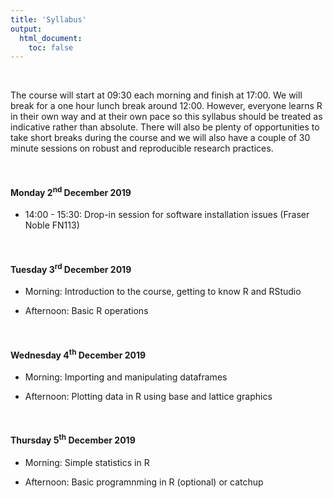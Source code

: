 ```yaml
---
title: 'Syllabus'
output: 
  html_document:
    toc: false
---
```


<br>

The course will start at 09:30 each morning and finish at 17:00. We will break for a one hour lunch break around 12:00. However, everyone learns R in their own way and at their own pace so this syllabus should be treated as indicative rather than absolute. There will also be plenty of opportunities to take short breaks during the course and we will also have a couple of 30 minute sessions on robust and reproducible research practices.

<br>

#### Monday 2^nd^ December 2019

  - 14:00 - 15:30: Drop-in session for software installation issues (Fraser Noble FN113)

<br>

#### Tuesday 3^rd^ December 2019 

  - Morning: Introduction to the course, getting to know R and RStudio

  - Afternoon: Basic R operations

<br>

#### Wednesday 4^th^ December 2019

  - Morning: Importing and manipulating dataframes

  - Afternoon: Plotting data in R using base and lattice graphics

<br>

#### Thursday 5^th^ December 2019

  - Morning: Simple statistics in R

  - Afternoon: Basic programnming in R (optional) or catchup